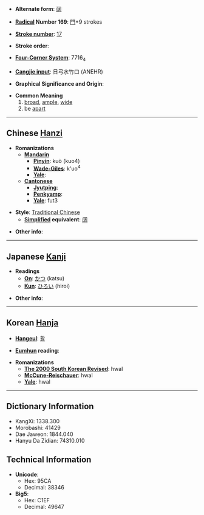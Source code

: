 * '''Alternate form''': [[阔]]

* '''[[Wiktionary:Chinese radical index| Radical]] Number 169''': [[Wiktionary:Chinese radical index 門|門]]+9 strokes

* '''[[Wiktionary:Chinese total strokes index|Stroke number]]''': [[Wiktionary:Chinese total strokes index 17|17]]

* '''Stroke order''': 

* '''[[Wiktionary:Chinese four corner index|Four-Corner System]]''': 7716<sub>4</sub>

* '''[[Wiktionary:Chinese Cangjie index|Cangjie input]]''': 日弓水竹口 (ANEHR)

* '''Graphical Significance and Origin''': 

* '''Common Meaning'''
*#[[broad]], [[ample]], [[wide]]
*# be [[apart]]

----

== Chinese [[Hanzi]] ==

* '''Romanizations'''
** '''[[Mandarin]]'''
*** '''[[Pinyin]]''': kuò (kuo4)
*** '''[[Wade-Giles]]''': k'uo<sup>4</sup>
*** '''[[Yale]]''': 
** '''[[Cantonese]]'''
*** '''[[Jyutping]]''':
*** '''[[Penkyamp]]''': 
*** '''[[Yale]]''': fut3

* '''Style''': [[Traditional Chinese]] 
** '''[[Simplified Chinese|Simplified]] equivalent''': [[阔]]

* '''Other info''': 

----

== Japanese [[Kanji]] ==

* '''Readings'''
** '''[[On]]''': [[かつ]] (katsu)
** '''[[Kun]]''': [[ひろい]] (hiroi)

* '''Other info''':  

----

== Korean [[Hanja]] ==

* '''[[Hangeul]]''': [[활]]

* '''[[Eumhun]] reading''': 

* '''Romanizations'''
** '''[[The 2000 South Korean Revised Romanization|The 2000 South Korean Revised]]''': hwal
** '''[[McCune-Reischauer]]''': hwal
** '''[[Yale]]''': hwal

----

== Dictionary Information ==

* KangXi: 1338.300
* Morobashi: 41429
* Dae Jaweon: 1844.040
* Hanyu Da Zidian: 74310.010

== Technical Information ==

* '''Unicode''':
** Hex: 95CA
** Decimal: 38346
* '''Big5''':
** Hex: C1EF
** Decimal: 49647
